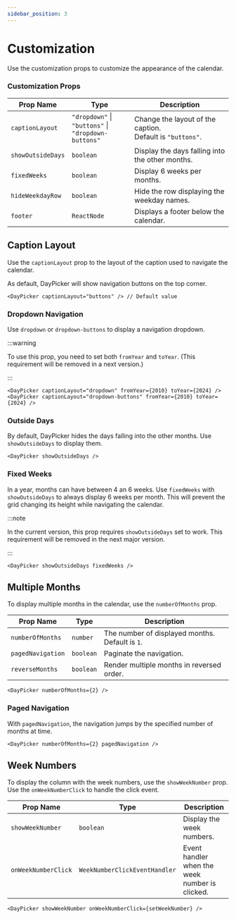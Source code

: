 ```yaml
---
sidebar_position: 3
---
```


# Customization

Use the customization props to customize the appearance of the calendar.

### Customization Props

| Prop Name         | Type                                                     | Description                                                      |
| ----------------- | -------------------------------------------------------- | ---------------------------------------------------------------- |
| `captionLayout`   | `"dropdown"` \| `"buttons"` \|<br/> `"dropdown-buttons"` | Change the layout of the caption. <br /> Default is `"buttons"`. |
| `showOutsideDays` | `boolean`                                                | Display the days falling into the other months.                  |
| `fixedWeeks`      | `boolean`                                                | Display 6 weeks per months.                                      |
| `hideWeekdayRow`  | `boolean`                                                | Hide the row displaying the weekday names.                       |
| `footer`          | `ReactNode`                                              | Displays a footer below the calendar.                            |

## Caption Layout

Use the `captionLayout` prop to the layout of the caption used to navigate the calendar.

As default, DayPicker will show navigation buttons on the top corner.

```tsx
<DayPicker captionLayout="buttons" /> // Default value
```

### Dropdown Navigation

Use `dropdown` or `dropdown-buttons` to display a navigation dropdown.

:::warning

To use this prop, you need to set both `fromYear` and `toYear`. (This requirement will be removed in a next version.)

:::

```tsx
<DayPicker captionLayout="dropdown" fromYear={2010} toYear={2024} />
<DayPicker captionLayout="dropdown-buttons" fromYear={2010} toYear={2024} />
```

<BrowserWindow>
  <Examples.Dropdown />
</BrowserWindow>

### Outside Days

By default, DayPicker hides the days falling into the other months. Use `showOutsideDays` to display them.

```tsx
<DayPicker showOutsideDays />
```

<BrowserWindow>
  <Examples.OutsideDays />
</BrowserWindow>

### Fixed Weeks

In a year, months can have between 4 an 6 weeks. Use `fixedWeeks` with `showOutsideDays` to always display 6 weeks per month. This will prevent the grid changing its height while navigating the calendar.

:::note

In the current version, this prop requires `showOutsideDays` set to work. This
requirement will be removed in the next major version.

:::

```tsx
<DayPicker showOutsideDays fixedWeeks />
```

<BrowserWindow>
  <Examples.FixedWeeks />
</BrowserWindow>

## Multiple Months

To display multiple months in the calendar, use the `numberOfMonths` prop.

| Prop Name         | Type      | Description                                     |
| ----------------- | --------- | ----------------------------------------------- |
| `numberOfMonths`  | `number`  | The number of displayed months. Default is `1`. |
| `pagedNavigation` | `boolean` | Paginate the navigation.                        |
| `reverseMonths`   | `boolean` | Render multiple months in reversed order.       |

```tsx
<DayPicker numberOfMonths={2} />
```

<BrowserWindow>
  <Examples.MultipleMonths />
</BrowserWindow>

### Paged Navigation

With `pagedNavigation`, the navigation jumps by the specified number of months at time.

```tsx
<DayPicker numberOfMonths={2} pagedNavigation />
```

<BrowserWindow>
  <Examples.MultipleMonthsPaged />
</BrowserWindow>

## Week Numbers

To display the column with the week numbers, use the `showWeekNumber` prop. Use the `onWeekNumberClick` to handle the click event.

| Prop Name           | Type                          | Description                                    |
| ------------------- | ----------------------------- | ---------------------------------------------- |
| `showWeekNumber`    | `boolean`                     | Display the week numbers.                      |
| `onWeekNumberClick` | `WeekNumberClickEventHandler` | Event handler when the week number is clicked. |

```tsx
<DayPicker showWeekNumber onWeekNumberClick={setWeekNumber} />
```

<BrowserWindow>
  <Examples.Weeknumber />
</BrowserWindow>
